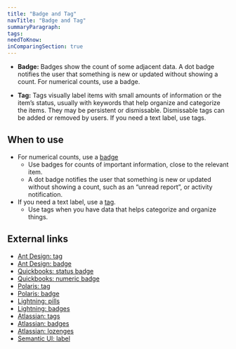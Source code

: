 ```yaml
---
title: "Badge and Tag"
navTitle: "Badge and Tag"
summaryParagraph:
tags:
needToKnow:
inComparingSection: true
---
```


- **Badge:** Badges show the count of some adjacent data. A dot badge notifies the user that something is new or updated without showing a count. For numerical counts, use a badge.

- **Tag:** Tags visually label items with small amounts of information or the item’s status, usually with keywords that help organize and categorize the items. They may be persistent or dismissable. Dismissable tags can be added or removed by users. If you need a text label, use tags.

## When to use

*   For numerical counts, use a [badge](/components/badge)
    *   Use badges for counts of important information, close to the relevant item.
    *   A dot badge notifies the user that something is new or updated without showing a count, such as an “unread report”, or activity notification.
*   If you need a text label, use a [tag](/components/tag).
    *   Use tags when you have data that helps categorize and organize things.

## External links

- [Ant Design: tag](https://ant.design/components/tag/)
- [Ant Design: badge](https://ant.design/components/badge/)
- [Quickbooks: status badge](https://designsystem.quickbooks.com/component/status-badges/)
- [Quickbooks: numeric badge](https://designsystem.quickbooks.com/component/numeric-badges/)
- [Polaris: tag](https://polaris.shopify.com/components/forms/tag#navigation)
- [Polaris: badge](https://polaris.shopify.com/components/images-and-icons/badge#navigation)
- [Lightning: pills](https://www.lightningdesignsystem.com/components/pills/)
- [Lightning: badges](https://www.lightningdesignsystem.com/components/badges/)
- [Atlassian: tags](https://atlassian.design/guidelines/product/components/tags)
- [Atlassian: badges](https://atlassian.design/guidelines/product/components/badges)
- [Atlassian: lozenges](https://atlassian.design/guidelines/product/components/lozenges)
- [Semantic UI: label](https://semantic-ui.com/elements/label.html)

